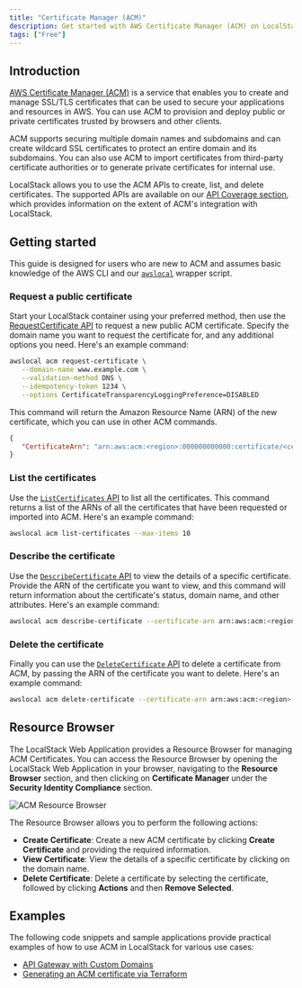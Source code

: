 ```yaml
---
title: "Certificate Manager (ACM)"
description: Get started with AWS Certificate Manager (ACM) on LocalStack
tags: ["Free"]
---
```


## Introduction

[AWS Certificate Manager (ACM)](https://aws.amazon.com/certificate-manager/) is a service that enables you to create and manage SSL/TLS certificates that can be used to secure your applications and resources in AWS.
You can use ACM to provision and deploy public or private certificates trusted by browsers and other clients.

ACM supports securing multiple domain names and subdomains and can create wildcard SSL certificates to protect an entire domain and its subdomains.
You can also use ACM to import certificates from third-party certificate authorities or to generate private certificates for internal use.

LocalStack allows you to use the ACM APIs to create, list, and delete certificates.
The supported APIs are available on our [API Coverage section](#api-coverage), which provides information on the extent of ACM's integration with LocalStack.

## Getting started

This guide is designed for users who are new to ACM and assumes basic knowledge of the AWS CLI and our [`awslocal`](https://github.com/localstack/awscli-local) wrapper script.

### Request a public certificate

Start your LocalStack container using your preferred method, then use the [RequestCertificate API](https://docs.aws.amazon.com/acm/latest/APIReference/API_RequestCertificate.html) to request a new public ACM certificate.
Specify the domain name you want to request the certificate for, and any additional options you need.
Here's an example command:

```bash
awslocal acm request-certificate \
   --domain-name www.example.com \
   --validation-method DNS \
   --idempotency-token 1234 \
   --options CertificateTransparencyLoggingPreference=DISABLED
```

This command will return the Amazon Resource Name (ARN) of the new certificate, which you can use in other ACM commands.

```json
{
   "CertificateArn": "arn:aws:acm:<region>:000000000000:certificate/<certificate_ID>"
}
```

### List the certificates

Use the [`ListCertificates` API](https://docs.aws.amazon.com/acm/latest/APIReference/API_ListCertificates.html) to list all the certificates.
This command returns a list of the ARNs of all the certificates that have been requested or imported into ACM.
Here's an example command:

```bash
awslocal acm list-certificates --max-items 10
```

### Describe the certificate

Use the [`DescribeCertificate` API](https://docs.aws.amazon.com/acm/latest/APIReference/API_DescribeCertificate.html) to view the details of a specific certificate.
Provide the ARN of the certificate you want to view, and this command will return information about the certificate's status, domain name, and other attributes.
Here's an example command:

```bash
awslocal acm describe-certificate --certificate-arn arn:aws:acm:<region>:account:certificate/<certificate_ID>
```

### Delete the certificate

Finally you can use the [`DeleteCertificate` API](https://docs.aws.amazon.com/acm/latest/APIReference/API_DeleteCertificate.html) to delete a certificate from ACM, by passing the ARN of the certificate you want to delete.
Here's an example command:

```bash
awslocal acm delete-certificate --certificate-arn arn:aws:acm:<region>:account:certificate/<certificate_ID>
```

## Resource Browser

The LocalStack Web Application provides a Resource Browser for managing ACM Certificates.
You can access the Resource Browser by opening the LocalStack Web Application in your browser, navigating to the **Resource Browser** section, and then clicking on **Certificate Manager** under the **Security Identity Compliance** section.

![ACM Resource Browser](/images/aws/acm-resource-browser.png)

The Resource Browser allows you to perform the following actions:

- **Create Certificate**: Create a new ACM certificate by clicking **Create Certificate** and providing the required information.
- **View Certificate**: View the details of a specific certificate by clicking on the domain name.
- **Delete Certificate**: Delete a certificate by selecting the certificate, followed by clicking **Actions** and then **Remove Selected**.

## Examples

The following code snippets and sample applications provide practical examples of how to use ACM in LocalStack for various use cases:

- [API Gateway with Custom Domains](https://github.com/localstack/localstack-pro-samples/tree/master/apigw-custom-domain)
- [Generating an ACM certificate via Terraform](https://github.com/localstack/localstack-terraform-samples/tree/master/acm-route53)
